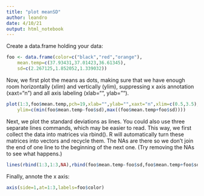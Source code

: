 ```yaml
---
title: "plot meanSD"
author: leandro
date: 4/10/21
output: html_notebook
---
```


Create a data.frame holding your data:
```r
foo <- data.frame(color=c("black","red","orange"),
    mean.temp=c(37.93431,37.01423,36.61345),
    sd=c(2.267125,1.852052,1.339032))
```

Now, we first plot the means as dots, making sure that we have enough
room horizontally (xlim) and vertically (ylim),
suppressing x axis annotation (xaxt="n") and all axis labeling (xlab="", ylab="").

```r
plot(1:3,foo$mean.temp,pch=19,xlab="",ylab="",xaxt="n",xlim=c(0.5,3.5),
    ylim=c(min(foo$mean.temp-foo$sd),max((foo$mean.temp+foo$sd))))
```
Next, we plot the standard deviations as lines.
You could also use three separate lines commands, which may be easier to read.
This way, we first collect the data into matrices via rbind().
R will automatically turn these matrices into vectors and recycle them.
The NAs are there so we don't join the end of one line to the beginning of the next one.
(Try removing the NAs to see what happens.)

```r
lines(rbind(1:3,1:3,NA),rbind(foo$mean.temp-foo$sd,foo$mean.temp+foo$sd,NA))
```
Finally, annote the x axis:

```r
axis(side=1,at=1:3,labels=foo$color)
```